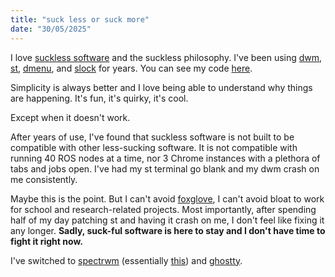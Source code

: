 ```yaml
---
title: "suck less or suck more"
date: "30/05/2025"
---
```


I love [suckless software](https://suckless.org/) and the suckless philosophy. I've been using [dwm](https://dwm.suckless.org/), [st](https://st.suckless.org/), [dmenu](https://dwm.suckless.org/), and [slock](https://tools.suckless.org/slock/) for years. You can see my code [here](https://git.barrettruth.com).

Simplicity is always better and I love being able to understand why things are happening. It's fun, it's quirky, it's cool.

Except when it doesn't work.

After years of use, I've found that suckless software is not built to be compatible with other less-sucking software. It is not compatible with running 40 ROS nodes at a time, nor 3 Chrome instances with a plethora of tabs and jobs open. I've had my st terminal go blank and my dwm crash on me consistently.

Maybe this is the point. But I can't avoid [foxglove](https://wiki.ros.org/FoxgloveStudio), I can't avoid bloat to work for school and research-related projects. Most importantly, after spending half of my day patching st and having it crash on me, I don't feel like fixing it any longer. **Sadly, suck-ful software is here to stay and I don't have time to fight it right now.**

I've switched to [spectrwm](https://github.com/conformal/spectrwm) (essentially [this](https://github.com/conformal/spectrwm)) and [ghostty](https://ghostty.org/).
